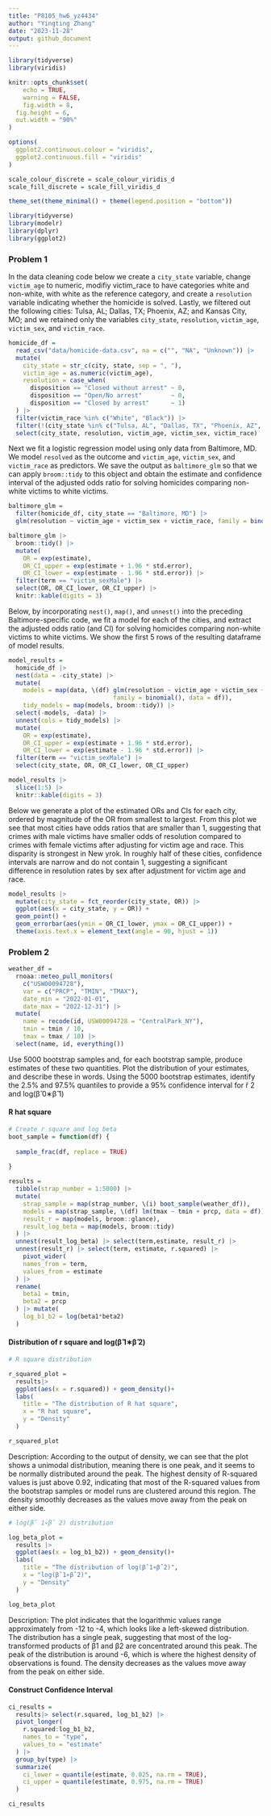 ```yaml
---
title: "P8105_hw6_yz4434"
author: "Yingting Zhang"
date: "2023-11-28"
output: github_document
---
```


```r
library(tidyverse)
library(viridis)

knitr::opts_chunk$set(
	echo = TRUE,
	warning = FALSE,
	fig.width = 8, 
  fig.height = 6,
  out.width = "90%"
)

options(
  ggplot2.continuous.colour = "viridis",
  ggplot2.continuous.fill = "viridis"
)

scale_colour_discrete = scale_colour_viridis_d
scale_fill_discrete = scale_fill_viridis_d

theme_set(theme_minimal() + theme(legend.position = "bottom"))
```



```r
library(tidyverse)
library(modelr)
library(dplyr)
library(ggplot2)
```

### Problem 1

In the data cleaning code below we create a `city_state` variable, change `victim_age` to numeric, modifiy victim_race to have categories white and non-white, with white as the reference category, and create a `resolution` variable indicating whether the homicide is solved. Lastly, we filtered out the following cities: Tulsa, AL; Dallas, TX; Phoenix, AZ; and Kansas City, MO; and we retained only the variables `city_state`, `resolution`, `victim_age`, `victim_sex`, and `victim_race`.

```r
homicide_df = 
  read_csv("data/homicide-data.csv", na = c("", "NA", "Unknown")) |> 
  mutate(
    city_state = str_c(city, state, sep = ", "),
    victim_age = as.numeric(victim_age),
    resolution = case_when(
      disposition == "Closed without arrest" ~ 0,
      disposition == "Open/No arrest"        ~ 0,
      disposition == "Closed by arrest"      ~ 1)
  ) |> 
  filter(victim_race %in% c("White", "Black")) |> 
  filter(!(city_state %in% c("Tulsa, AL", "Dallas, TX", "Phoenix, AZ", "Kansas City, MO"))) |> 
  select(city_state, resolution, victim_age, victim_sex, victim_race)
```

Next we fit a logistic regression model using only data from Baltimore, MD. We model `resolved` as the outcome and `victim_age`, `victim_sex`, and `victim_race` as predictors. We save the output as `baltimore_glm` so that we can apply `broom::tidy` to this object and obtain the estimate and confidence interval of the adjusted odds ratio for solving homicides comparing non-white victims to white victims.

```r
baltimore_glm = 
  filter(homicide_df, city_state == "Baltimore, MD") |> 
  glm(resolution ~ victim_age + victim_sex + victim_race, family = binomial(), data = _)

baltimore_glm |> 
  broom::tidy() |> 
  mutate(
    OR = exp(estimate), 
    OR_CI_upper = exp(estimate + 1.96 * std.error),
    OR_CI_lower = exp(estimate - 1.96 * std.error)) |> 
  filter(term == "victim_sexMale") |> 
  select(OR, OR_CI_lower, OR_CI_upper) |>
  knitr::kable(digits = 3)
```

Below, by incorporating `nest()`, `map()`, and `unnest()` into the preceding Baltimore-specific code, we fit a model for each of the cities, and extract the adjusted odds ratio (and CI) for solving homicides comparing non-white victims to white victims. We show the first 5 rows of the resulting dataframe of model results.

```r
model_results = 
  homicide_df |> 
  nest(data = -city_state) |> 
  mutate(
    models = map(data, \(df) glm(resolution ~ victim_age + victim_sex + victim_race, 
                             family = binomial(), data = df)),
    tidy_models = map(models, broom::tidy)) |> 
  select(-models, -data) |> 
  unnest(cols = tidy_models) |> 
  mutate(
    OR = exp(estimate), 
    OR_CI_upper = exp(estimate + 1.96 * std.error),
    OR_CI_lower = exp(estimate - 1.96 * std.error)) |> 
  filter(term == "victim_sexMale") |> 
  select(city_state, OR, OR_CI_lower, OR_CI_upper)

model_results |>
  slice(1:5) |> 
  knitr::kable(digits = 3)
```

Below we generate a plot of the estimated ORs and CIs for each city, ordered by magnitude of the OR from smallest to largest. From this plot we see that most cities have odds ratios that are smaller than 1, suggesting that crimes with male victims have smaller odds of resolution compared to crimes with female victims after adjusting for victim age and race. This disparity is strongest in New yrok. In roughly half of these cities, confidence intervals are narrow and do not contain 1, suggesting a significant difference in resolution rates by sex after adjustment for victim age and race. 

```r
model_results |> 
  mutate(city_state = fct_reorder(city_state, OR)) |> 
  ggplot(aes(x = city_state, y = OR)) + 
  geom_point() + 
  geom_errorbar(aes(ymin = OR_CI_lower, ymax = OR_CI_upper)) + 
  theme(axis.text.x = element_text(angle = 90, hjust = 1))
```



### Problem 2

```r
weather_df = 
  rnoaa::meteo_pull_monitors(
    c("USW00094728"),
    var = c("PRCP", "TMIN", "TMAX"), 
    date_min = "2022-01-01",
    date_max = "2022-12-31") |>
  mutate(
    name = recode(id, USW00094728 = "CentralPark_NY"),
    tmin = tmin / 10,
    tmax = tmax / 10) |>
  select(name, id, everything())
```



Use 5000 bootstrap samples and, for each bootstrap sample, produce estimates of these two quantities. Plot the distribution of your estimates, and describe these in words. Using the 5000 bootstrap estimates, identify the 2.5% and 97.5% quantiles to provide a 95% confidence interval for r̂ 2 and log(β̂ 0∗β̂ 1)


#### R hat square 
```r
# Create r square and log beta
boot_sample = function(df) {
  
  sample_frac(df, replace = TRUE)
  
}

results = 
  tibble(strap_number = 1:5000) |> 
  mutate(
    strap_sample = map(strap_number, \(i) boot_sample(weather_df)),
    models = map(strap_sample, \(df) lm(tmax ~ tmin + prcp, data = df)),
    result_r = map(models, broom::glance),
    result_log_beta = map(models, broom::tidy)
  ) |> 
  unnest(result_log_beta) |> select(term,estimate, result_r) |> 
  unnest(result_r) |> select(term, estimate, r.squared) |> 
    pivot_wider(
    names_from = term,
    values_from = estimate
  ) |> 
  rename(
    beta1 = tmin,
    beta2 = prcp
  ) |> mutate(
    log_b1_b2 = log(beta1*beta2)
  )


```


#### Distribution of r square and log(β̂ 1∗β̂ 2)
```r
# R square distribution

r_squared_plot = 
  results|> 
  ggplot(aes(x = r.squared)) + geom_density()+
  labs(
    title = "The distribution of R hat square",
    x = "R hat square",
    y = "Density"
  )

r_squared_plot


```

Description: According to the output of density, we can see that the plot shows a unimodal distribution, meaning there is one peak, and it seems to be normally distributed around the peak. The highest density of R-squared values is just above 0.92, indicating that most of the R-squared values from the bootstrap samples or model runs are clustered around this region. The density smoothly decreases as the values move away from the peak on either side.


```r
# log(β̂ 1∗β̂ 2) distribution

log_beta_plot = 
  results |> 
  ggplot(aes(x = log_b1_b2)) + geom_density()+
  labs(
    title = "The distribution of log(β̂ 1∗β̂ 2)",
    x = "log(β̂ 1∗β̂ 2)",
    y = "Density"
  )

log_beta_plot
```

Description: The plot indicates that the logarithmic values range approximately from -12 to -4, which looks like a left-skewed distribution. The distribution has a single peak, suggesting that most of the log-transformed products of β1 and β2 are concentrated around this peak. The peak of the distribution is around -6, which is where the highest density of observations is found. The density decreases as the values move away from the peak on either side.

#### Construct Confidence Interval

```r
ci_results = 
  results|> select(r.squared, log_b1_b2) |> 
  pivot_longer(
    r.squared:log_b1_b2,
    names_to = "type",
    values_to = "estimate"
  ) |> 
  group_by(type) |> 
  summarize(
    ci_lower = quantile(estimate, 0.025, na.rm = TRUE),
    ci_upper = quantile(estimate, 0.975, na.rm = TRUE)
  )

ci_results
```

